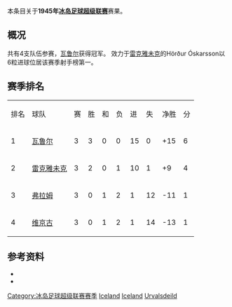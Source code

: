 本条目关于'''1945年[[冰岛足球超级联赛|冰岛足球超级联赛]]'''赛果。

==概况==
共有4支队伍参赛，[[瓦鲁尔足球俱乐部|瓦鲁尔]]获得冠军。 效力于[[雷克雅未克足球俱乐部|雷克雅未克]]的Hörður Óskarsson以6粒进球位居该赛季射手榜第一。

==赛季排名==
{| class="wikitable" style="text-align: center;"
|排名||球队||赛||胜||和||负||进||失||净胜||分
|-
|1||[[瓦鲁尔足球俱乐部|瓦鲁尔]]||3||3||0||0||15||0||+15||6
|-
|2||[[雷克雅未克足球俱乐部|雷克雅未克]]||3||2||0||1||10||1||+9||4
|-
|3||[[弗拉姆足球俱乐部|弗拉姆]]||3||0||1||2||1||12||-11||1
|-
|4||[[维京古雷克雅维克足球会|维京古]]||3||0||1||2||1||14||-13||1
|}

==参考资料==
* {{cite web |title=Iceland Final League Tables 1912-1998 |url=http://www.rsssf.com/tablesi/ijshist.html |publisher=[[RSSSF|RSSSF]] |accessdate=2018-06-18 |archive-date=2019-12-25 |archive-url=https://web.archive.org/web/20191225230011/http://rsssf.com/tablesi/ijshist.html |dead-url=no }}
* {{cite web |title=Iceland - Topscorers |url=http://www.rsssf.com/tablesi/ijstops.html |website=www.rsssf.com |publisher=[[RSSSF|RSSSF]] |accessdate=2018-06-18 |archive-date=2019-04-07 |archive-url=https://web.archive.org/web/20190407162501/http://www.rsssf.com/tablesi/ijstops.html |dead-url=no }}

{{冰岛足球超级联赛赛季}}
{{1944–45 in European football (UEFA)}}
{{1945–46 in European football (UEFA)}}


[[Category:冰岛足球超级联赛赛季|Category:冰岛足球超级联赛赛季]]
[[Category:1944年至1945年本土足球联赛|Iceland]] 
[[Category:1945年至1946年本土足球联赛|Iceland]] 
[[Category:1945年冰岛|Urvalsdeild]]